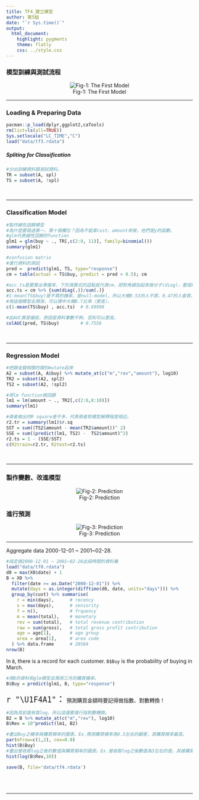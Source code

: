 ```yaml
---
title: TF4_建立模型 
author: 第5組
date: "`r Sys.time()`"
output:
  html_document:
    highlight: pygments
    theme: flatly
    css: ../style.css
---
```



### 模型訓練與測試流程

<center>

![Fig-1: The First Model](fig/modeling.jpg)
</center>

<hr>

### Loading & Preparing Data
```r
pacman::p_load(dplyr,ggplot2,caTools)
rm(list=ls(all=TRUE))
Sys.setlocale("LC_TIME","C")
load("data/tf3.rdata")
```

##### Spliting for Classification 
```r
#分出訓練資料跟測試資料。
TR = subset(A, spl) 
TS = subset(A, !spl)
```
<br><hr>

### Classification Model
```r
#製作線性迴歸模型
#為什麼要跳過第一、第十個欄位？因為不能拿cust、amount來做，他們是y的函數。
#glm代表線性回歸的function
glm1 = glm(buy ~ ., TR[,c(2:9, 11)], family=binomial()) 
summary(glm1)
```

```r
#confusion matrix
#進行資料的測試
pred =  predict(glm1, TS, type="response")
cm = table(actual = TS$buy, predict = pred > 0.5); cm
```

```r
#acc.ts是要算出準確率，下列演算式的逗點就代表cm，把對角線加起來做分子(diag)，整個矩陣(sum)加起來做分母。
acc.ts = cm %>% {sum(diag(.))/sum(.)}
#1-mean(TS$buy)是不買的機率，是null-model，所以大概0.53的人不買，0.47的人會買，而我們會猜大的一方，所以頂多猜中0.53比率。
#用這個模型去預測，可以猜中大概0.7比率（更高）。
c(1-mean(TS$buy) , acc.ts)  # 0.69998
```

```r
#此AUC算是偏低，原因是資料筆數不夠，否則可以更高。
colAUC(pred, TS$buy)        # 0.7556
```
<br><hr>

### Regression Model
```r
#把跟金錢相關的類別mutate起來
A2 = subset(A, A$buy) %>% mutate_at(c("m","rev","amount"), log10)
TR2 = subset(A2, spl2)
TS2 = subset(A2, !spl2)
```

```r
#用lm function做回歸
lm1 = lm(amount ~ ., TR2[,c(2:6,8:10)])
summary(lm1)
```

```r
#兩者做出的R square差不多，代表兩者對模型解釋程度相近。
r2.tr = summary(lm1)$r.sq
SST = sum((TS2$amount - mean(TR2$amount))^ 2)
SSE = sum((predict(lm1, TS2) -  TS2$amount)^2)
r2.ts = 1 - (SSE/SST)
c(R2train=r2.tr, R2test=r2.ts)
```
<br><hr>

### 製作變數、改進模型

<center>

![Fig-2: Prediction](fig/improving.png)

</center>


### 進行預測

<center>

![Fig-3: Prediction](fig/prediction.png)
</center>

<hr>

Aggregate data 2000-12-01 ~ 2001~02-28. 
```r
#指定做2000-12-01 ~ 2001~02-28此段時間的資料集
load("data/tf0.rdata")
d0 = max(X0$date) + 1
B = X0 %>% 
  filter(date >= as.Date("2000-12-01")) %>% 
  mutate(days = as.integer(difftime(d0, date, units="days"))) %>% 
  group_by(cust) %>% summarise(
    r = min(days),      # recency
    s = max(days),      # seniority
    f = n(),            # frquency
    m = mean(total),    # monetary
    rev = sum(total),   # total revenue contribution
    raw = sum(gross),   # total gross profit contribution
    age = age[1],       # age group
    area = area[1],     # area code
  ) %>% data.frame      # 28584
nrow(B)
```

In `B`, there is a record for each customer. `B$Buy` is the probability of buying in March.
```r
#用B的資料和glm模型去預測三月的購買機率。
B$Buy = predict(glm1, B, type="response")
```

<span style="font-size:24px">`r "\U1F4A1"`：</span>
預測購買金額時要記得做指數、對數轉換！

```r
#因為其前面有取log，所以這邊要進行指對數轉換。
B2 = B %>% mutate_at(c("m","rev"), log10)
B$Rev = 10^predict(lm1, B2)
```

```r
#畫出Buy之機率與購買頻率的圖表。Ex.預測購買機率為0.3左右的顧客，其購買頻率最高。
par(mfrow=c(1,2), cex=0.8)
hist(B$Buy)
#畫出營收取log之後的數值與購買頻率的圖表。Ex.營收取log之後數值為3左右的值，其被購買頻率最高。
hist(log(B$Rev,10))
```

```r
save(B, file='data/tf4.rdata')
```

<br><br><hr>

